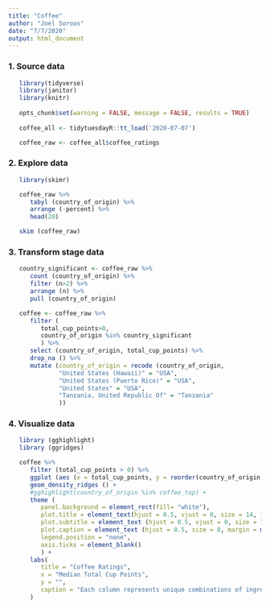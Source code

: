 ```yaml
---
title: "Coffee"
author: "Joel Soroos"
date: "7/7/2020"
output: html_document
---
```


### 1. Source data
```r

   library(tidyverse)
   library(janitor)
   library(knitr)
   
   opts_chunk$set(warning = FALSE, message = FALSE, results = TRUE)
   
   coffee_all <- tidytuesdayR::tt_load('2020-07-07')

   coffee_raw <- coffee_all$coffee_ratings
```


### 2.  Explore  data
```r

   library(skimr)

   coffee_raw %>%
      tabyl (country_of_origin) %>%
      arrange (-percent) %>%
      head(20)

   skim (coffee_raw)

```

### 3.  Transform stage data
```r
   
   country_significant <- coffee_raw %>%
      count (country_of_origin) %>%
      filter (n>2) %>%
      arrange (n) %>%
      pull (country_of_origin)   

   coffee <- coffee_raw %>%
      filter (
         total_cup_points>0,
         country_of_origin %in% country_significant
         ) %>%
      select (country_of_origin, total_cup_points) %>%
      drop_na () %>%
      mutate (country_of_origin = recode (country_of_origin,
              "United States (Hawaii)" = "USA",
              "United States (Puerto Rico)" = "USA",
              "United States" = "USA",
              "Tanzania, United Republic Of" = "Tanzania"
              )) 
```

 
### 4.  Visualize data
```r

   library (gghighlight)
   library (ggridges)

   coffee %>%
      filter (total_cup_points > 0) %>%
      ggplot (aes (x = total_cup_points, y = reorder(country_of_origin, total_cup_points))) +
      geom_density_ridges () +
      #gghighlight(country_of_origin %in% coffee_top) +
      theme (
         panel.background = element_rect(fill= "white"),
         plot.title = element_text(hjust = 0.5, vjust = 0, size = 14, face = "bold", margin = margin (0,0,7,0)),
         plot.subtitle = element_text (hjust = 0.5, vjust = 0, size = 10, margin = margin (0,0,25,0)),
         plot.caption = element_text (hjust = 0.5, size = 8, margin = margin (9,0,0,0), color="black"),
         legend.position = "none",
         axis.ticks = element_blank()
         ) +
      labs(
         title = "Coffee Ratings",
         x = "Median Total Cup Points",
         y = "",
         caption = "Each column represents unique combinations of ingredients.  Universe is drinks in the Boston Bartender's Guide.\nVisualization: Joel Soroos @soroosj  |  Data: Coffee Quality Database via Kaggle via R4DS Tidy Tuesday"
      ) 
```   
